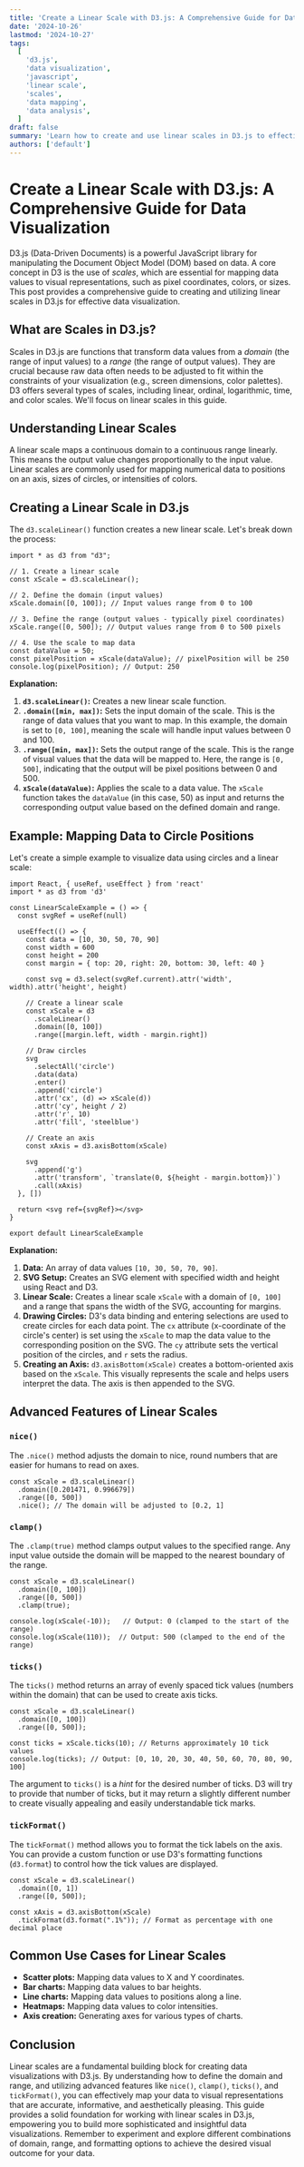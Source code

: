 ```yaml
---
title: 'Create a Linear Scale with D3.js: A Comprehensive Guide for Data Visualization'
date: '2024-10-26'
lastmod: '2024-10-27'
tags:
  [
    'd3.js',
    'data visualization',
    'javascript',
    'linear scale',
    'scales',
    'data mapping',
    'data analysis',
  ]
draft: false
summary: 'Learn how to create and use linear scales in D3.js to effectively map data values to visual representations. This comprehensive guide covers the fundamentals of D3 scales, providing code examples and explanations for building robust and visually appealing data visualizations.'
authors: ['default']
---
```


# Create a Linear Scale with D3.js: A Comprehensive Guide for Data Visualization

D3.js (Data-Driven Documents) is a powerful JavaScript library for manipulating the Document Object Model (DOM) based on data. A core concept in D3 is the use of _scales_, which are essential for mapping data values to visual representations, such as pixel coordinates, colors, or sizes. This post provides a comprehensive guide to creating and utilizing linear scales in D3.js for effective data visualization.

## What are Scales in D3.js?

Scales in D3.js are functions that transform data values from a _domain_ (the range of input values) to a _range_ (the range of output values). They are crucial because raw data often needs to be adjusted to fit within the constraints of your visualization (e.g., screen dimensions, color palettes). D3 offers several types of scales, including linear, ordinal, logarithmic, time, and color scales. We'll focus on linear scales in this guide.

## Understanding Linear Scales

A linear scale maps a continuous domain to a continuous range linearly. This means the output value changes proportionally to the input value. Linear scales are commonly used for mapping numerical data to positions on an axis, sizes of circles, or intensities of colors.

## Creating a Linear Scale in D3.js

The `d3.scaleLinear()` function creates a new linear scale. Let's break down the process:

```plaintext
import * as d3 from "d3";

// 1. Create a linear scale
const xScale = d3.scaleLinear();

// 2. Define the domain (input values)
xScale.domain([0, 100]); // Input values range from 0 to 100

// 3. Define the range (output values - typically pixel coordinates)
xScale.range([0, 500]); // Output values range from 0 to 500 pixels

// 4. Use the scale to map data
const dataValue = 50;
const pixelPosition = xScale(dataValue); // pixelPosition will be 250
console.log(pixelPosition); // Output: 250
```

**Explanation:**

1.  **`d3.scaleLinear()`:** Creates a new linear scale function.
2.  **`.domain([min, max])`:** Sets the input domain of the scale. This is the range of data values that you want to map. In this example, the domain is set to `[0, 100]`, meaning the scale will handle input values between 0 and 100.
3.  **`.range([min, max])`:** Sets the output range of the scale. This is the range of visual values that the data will be mapped to. Here, the range is `[0, 500]`, indicating that the output will be pixel positions between 0 and 500.
4.  **`xScale(dataValue)`:** Applies the scale to a data value. The `xScale` function takes the `dataValue` (in this case, 50) as input and returns the corresponding output value based on the defined domain and range.

## Example: Mapping Data to Circle Positions

Let's create a simple example to visualize data using circles and a linear scale:

```plaintext
import React, { useRef, useEffect } from 'react'
import * as d3 from 'd3'

const LinearScaleExample = () => {
  const svgRef = useRef(null)

  useEffect(() => {
    const data = [10, 30, 50, 70, 90]
    const width = 600
    const height = 200
    const margin = { top: 20, right: 20, bottom: 30, left: 40 }

    const svg = d3.select(svgRef.current).attr('width', width).attr('height', height)

    // Create a linear scale
    const xScale = d3
      .scaleLinear()
      .domain([0, 100])
      .range([margin.left, width - margin.right])

    // Draw circles
    svg
      .selectAll('circle')
      .data(data)
      .enter()
      .append('circle')
      .attr('cx', (d) => xScale(d))
      .attr('cy', height / 2)
      .attr('r', 10)
      .attr('fill', 'steelblue')

    // Create an axis
    const xAxis = d3.axisBottom(xScale)

    svg
      .append('g')
      .attr('transform', `translate(0, ${height - margin.bottom})`)
      .call(xAxis)
  }, [])

  return <svg ref={svgRef}></svg>
}

export default LinearScaleExample
```

**Explanation:**

1.  **Data:** An array of data values `[10, 30, 50, 70, 90]`.
2.  **SVG Setup:** Creates an SVG element with specified width and height using React and D3.
3.  **Linear Scale:** Creates a linear scale `xScale` with a domain of `[0, 100]` and a range that spans the width of the SVG, accounting for margins.
4.  **Drawing Circles:** D3's data binding and entering selections are used to create circles for each data point. The `cx` attribute (x-coordinate of the circle's center) is set using the `xScale` to map the data value to the corresponding position on the SVG. The `cy` attribute sets the vertical position of the circles, and `r` sets the radius.
5.  **Creating an Axis:** `d3.axisBottom(xScale)` creates a bottom-oriented axis based on the `xScale`. This visually represents the scale and helps users interpret the data. The axis is then appended to the SVG.

## Advanced Features of Linear Scales

### `nice()`

The `.nice()` method adjusts the domain to nice, round numbers that are easier for humans to read on axes.

```plaintext
const xScale = d3.scaleLinear()
  .domain([0.201471, 0.996679])
  .range([0, 500])
  .nice(); // The domain will be adjusted to [0.2, 1]
```

### `clamp()`

The `.clamp(true)` method clamps output values to the specified range. Any input value outside the domain will be mapped to the nearest boundary of the range.

```plaintext
const xScale = d3.scaleLinear()
  .domain([0, 100])
  .range([0, 500])
  .clamp(true);

console.log(xScale(-10));   // Output: 0 (clamped to the start of the range)
console.log(xScale(110));  // Output: 500 (clamped to the end of the range)
```

### `ticks()`

The `ticks()` method returns an array of evenly spaced tick values (numbers within the domain) that can be used to create axis ticks.

```plaintext
const xScale = d3.scaleLinear()
  .domain([0, 100])
  .range([0, 500]);

const ticks = xScale.ticks(10); // Returns approximately 10 tick values
console.log(ticks); // Output: [0, 10, 20, 30, 40, 50, 60, 70, 80, 90, 100]
```

The argument to `ticks()` is a _hint_ for the desired number of ticks. D3 will try to provide that number of ticks, but it may return a slightly different number to create visually appealing and easily understandable tick marks.

### `tickFormat()`

The `tickFormat()` method allows you to format the tick labels on the axis. You can provide a custom function or use D3's formatting functions (`d3.format`) to control how the tick values are displayed.

```plaintext
const xScale = d3.scaleLinear()
  .domain([0, 1])
  .range([0, 500]);

const xAxis = d3.axisBottom(xScale)
  .tickFormat(d3.format(".1%")); // Format as percentage with one decimal place
```

## Common Use Cases for Linear Scales

- **Scatter plots:** Mapping data values to X and Y coordinates.
- **Bar charts:** Mapping data values to bar heights.
- **Line charts:** Mapping data values to positions along a line.
- **Heatmaps:** Mapping data values to color intensities.
- **Axis creation:** Generating axes for various types of charts.

## Conclusion

Linear scales are a fundamental building block for creating data visualizations with D3.js. By understanding how to define the domain and range, and utilizing advanced features like `nice()`, `clamp()`, `ticks()`, and `tickFormat()`, you can effectively map your data to visual representations that are accurate, informative, and aesthetically pleasing. This guide provides a solid foundation for working with linear scales in D3.js, empowering you to build more sophisticated and insightful data visualizations. Remember to experiment and explore different combinations of domain, range, and formatting options to achieve the desired visual outcome for your data.
